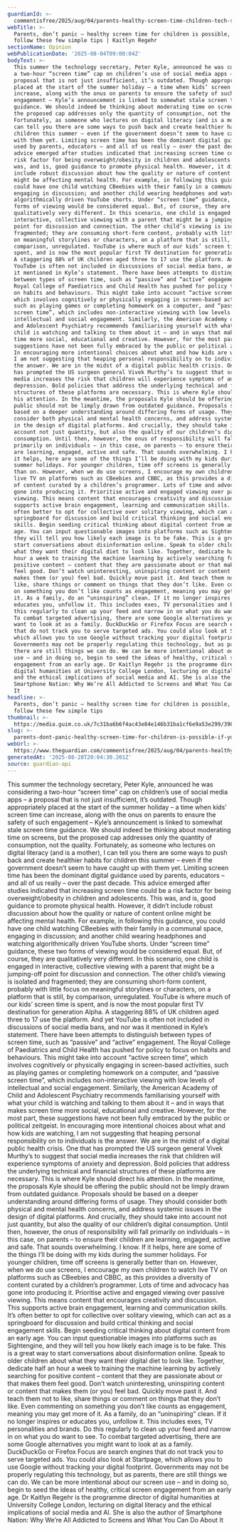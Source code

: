 ```yaml
---
guardianId: >-
  commentisfree/2025/aug/04/parents-healthy-screen-time-children-tech-simple-tips
webTitle: >-
  Parents, don’t panic – healthy screen time for children is possible, if you
  follow these few simple tips | Kaitlyn Regehr
sectionName: Opinion
webPublicationDate: '2025-08-04T09:00:04Z'
bodyText: >-
  This summer the technology secretary, Peter Kyle, announced he was considering
  a two-hour “screen time” cap on children’s use of social media apps – a
  proposal that is not just insufficient, it’s outdated. Though appropriately
  placed at the start of the summer holiday – a time when kids’ screen time can
  increase, along with the onus on parents to ensure the safety of such
  engagement – Kyle’s announcement is linked to somewhat stale screen time
  guidance. We should indeed be thinking about moderating time on screens, but
  the proposed cap addresses only the quantity of consumption, not the quality.
  Fortunately, as someone who lectures on digital literacy (and is a mother), I
  can tell you there are some ways to push back and create healthier habits for
  children this summer – even if the government doesn’t seem to have caught up
  with them yet. Limiting screen time has been the dominant digital guidance
  used by parents, educators – and all of us really – over the past decade. This
  advice emerged after studies indicated that increasing screen time could be a
  risk factor for being overweight/obesity in children and adolescents. This
  was, and is, good guidance to promote physical health. However, it didn’t
  include robust discussion about how the quality or nature of content online
  might be affecting mental health. For example, in following this guidance, you
  could have one child watching CBeebies with their family in a communal space,
  engaging in discussion; and another child wearing headphones and watching
  algorithmically driven YouTube shorts. Under “screen time” guidance, these two
  forms of viewing would be considered equal. But, of course, they are
  qualitatively very different. In this scenario, one child is engaged in
  interactive, collective viewing with a parent that might be a jumping-off
  point for discussion and connection. The other child’s viewing is isolated and
  fragmented; they are consuming short-form content, probably with little focus
  on meaningful storylines or characters, on a platform that is still, by
  comparison, unregulated. YouTube is where much of our kids’ screen time is
  spent, and is now the most popular first TV destination for generation Alpha.
  A staggering 88% of UK children aged three to 17 use the platform. And yet
  YouTube is often not included in discussions of social media bans, and nor was
  it mentioned in Kyle’s statement. There have been attempts to distinguish
  between types of screen time, such as “passive” and “active” engagement. The
  Royal College of Paediatrics and Child Health has pushed for policy to focus
  on habits and behaviours. This might take into account “active screen time”,
  which involves cognitively or physically engaging in screen-based activities,
  such as playing games or completing homework on a computer, and “passive
  screen time”, which includes non-interactive viewing with low levels of
  intellectual and social engagement. Similarly, the American Academy of Child
  and Adolescent Psychiatry recommends familiarising yourself with what your
  child is watching and talking to them about it – and in ways that makes screen
  time more social, educational and creative. However, for the most part, these
  suggestions have not been fully embraced by the public or political zeitgeist.
  In encouraging more intentional choices about what and how kids are watching,
  I am not suggesting that heaping personal responsibility on to individuals is
  the answer. We are in the midst of a digital public health crisis. One that
  has prompted the US surgeon general Vivek Murthy’s to suggest that social
  media increases the risk that children will experience symptoms of anxiety and
  depression. Bold policies that address the underlying technical and financial
  structures of these platforms are necessary. This is where Kyle should direct
  his attention. In the meantime, the proposals Kyle should be offering the
  public should not be limply drawn from outdated guidance. Proposals should be
  based on a deeper understanding around differing forms of usage. They should
  consider both physical and mental health concerns, and address systemic issues
  in the design of digital platforms. And crucially, they should take into
  account not just quantity, but also the quality of our children’s digital
  consumption. Until then, however, the onus of responsibility will fall
  primarily on individuals – in this case, on parents – to ensure their children
  are learning, engaged, active and safe. That sounds overwhelming. I know. If
  it helps, here are some of the things I’ll be doing with my kids during the
  summer holidays. For younger children, time off screens is generally better
  than on. However, when we do use screens, I encourage my own children to watch
  live TV on platforms such as CBeebies and CBBC, as this provides a diversity
  of content curated by a children’s programmer. Lots of time and advocacy has
  gone into producing it. Prioritise active and engaged viewing over passive
  viewing. This means content that encourages creativity and discussion. This
  supports active brain engagement, learning and communication skills. It’s
  often better to opt for collective over solitary viewing, which can act as a
  springboard for discussion and build critical thinking and social engagement
  skills. Begin seeding critical thinking about digital content from an early
  age. You can input questionable images into platforms such as Sightengine, and
  they will tell you how likely each image is to be fake. This is a great way to
  start conversations about disinformation online. Speak to older children about
  what they want their digital diet to look like. Together, dedicate half an
  hour a week to training the machine learning by actively searching for
  positive content – content that they are passionate about or that makes them
  feel good. Don’t watch uninteresting, uninspiring content or content that
  makes them (or you) feel bad. Quickly move past it. And teach them not to
  like, share things or comment on things that they don’t like. Even commenting
  on something you don’t like counts as engagement, meaning you may get more of
  it. As a family, do an “uninspiring” clean. If it no longer inspires or
  educates you, unfollow it. This includes exes, TV personalities and brands. Do
  this regularly to clean up your feed and narrow in on what you do want to see.
  To combat targeted advertising, there are some Google alternatives you might
  want to look at as a family. DuckDuckGo or Firefox Focus are search engines
  that do not track you to serve targeted ads. You could also look at Startpage,
  which allows you to use Google without tracking your digital footprint.
  Governments may not be properly regulating this technology, but as parents,
  there are still things we can do. We can be more intentional about our screen
  use – and in doing so, begin to seed the ideas of healthy, critical screen
  engagement from an early age. Dr Kaitlyn Regehr is the programme director of
  digital humanities at University College London, lecturing on digital literacy
  and the ethical implications of social media and AI. She is also the author of
  Smartphone Nation: Why We’re All Addicted to Screens and What You Can Do About
  It
headline: >-
  Parents, don’t panic – healthy screen time for children is possible, if you
  follow these few simple tips
thumbnail: >-
  https://media.guim.co.uk/7c31ba6b6f4ac43e84e146b31ba1cf6e9a53e299/398_0_2704_2163/500.jpg
slug: >-
  parents-dont-panic-healthy-screen-time-for-children-is-possible-if-you-follow-these-few-simple-tips-or-kaitlyn-regehr
webUrl: >-
  https://www.theguardian.com/commentisfree/2025/aug/04/parents-healthy-screen-time-children-tech-simple-tips
generatedAt: '2025-08-28T20:04:30.201Z'
source: guardian-api
---
```

This summer the technology secretary, Peter Kyle, announced he was considering a two-hour “screen time” cap on children’s use of social media apps – a proposal that is not just insufficient, it’s outdated. Though appropriately placed at the start of the summer holiday – a time when kids’ screen time can increase, along with the onus on parents to ensure the safety of such engagement – Kyle’s announcement is linked to somewhat stale screen time guidance. We should indeed be thinking about moderating time on screens, but the proposed cap addresses only the quantity of consumption, not the quality. Fortunately, as someone who lectures on digital literacy (and is a mother), I can tell you there are some ways to push back and create healthier habits for children this summer – even if the government doesn’t seem to have caught up with them yet. Limiting screen time has been the dominant digital guidance used by parents, educators – and all of us really – over the past decade. This advice emerged after studies indicated that increasing screen time could be a risk factor for being overweight/obesity in children and adolescents. This was, and is, good guidance to promote physical health. However, it didn’t include robust discussion about how the quality or nature of content online might be affecting mental health. For example, in following this guidance, you could have one child watching CBeebies with their family in a communal space, engaging in discussion; and another child wearing headphones and watching algorithmically driven YouTube shorts. Under “screen time” guidance, these two forms of viewing would be considered equal. But, of course, they are qualitatively very different. In this scenario, one child is engaged in interactive, collective viewing with a parent that might be a jumping-off point for discussion and connection. The other child’s viewing is isolated and fragmented; they are consuming short-form content, probably with little focus on meaningful storylines or characters, on a platform that is still, by comparison, unregulated. YouTube is where much of our kids’ screen time is spent, and is now the most popular first TV destination for generation Alpha. A staggering 88% of UK children aged three to 17 use the platform. And yet YouTube is often not included in discussions of social media bans, and nor was it mentioned in Kyle’s statement. There have been attempts to distinguish between types of screen time, such as “passive” and “active” engagement. The Royal College of Paediatrics and Child Health has pushed for policy to focus on habits and behaviours. This might take into account “active screen time”, which involves cognitively or physically engaging in screen-based activities, such as playing games or completing homework on a computer, and “passive screen time”, which includes non-interactive viewing with low levels of intellectual and social engagement. Similarly, the American Academy of Child and Adolescent Psychiatry recommends familiarising yourself with what your child is watching and talking to them about it – and in ways that makes screen time more social, educational and creative. However, for the most part, these suggestions have not been fully embraced by the public or political zeitgeist. In encouraging more intentional choices about what and how kids are watching, I am not suggesting that heaping personal responsibility on to individuals is the answer. We are in the midst of a digital public health crisis. One that has prompted the US surgeon general Vivek Murthy’s to suggest that social media increases the risk that children will experience symptoms of anxiety and depression. Bold policies that address the underlying technical and financial structures of these platforms are necessary. This is where Kyle should direct his attention. In the meantime, the proposals Kyle should be offering the public should not be limply drawn from outdated guidance. Proposals should be based on a deeper understanding around differing forms of usage. They should consider both physical and mental health concerns, and address systemic issues in the design of digital platforms. And crucially, they should take into account not just quantity, but also the quality of our children’s digital consumption. Until then, however, the onus of responsibility will fall primarily on individuals – in this case, on parents – to ensure their children are learning, engaged, active and safe. That sounds overwhelming. I know. If it helps, here are some of the things I’ll be doing with my kids during the summer holidays. For younger children, time off screens is generally better than on. However, when we do use screens, I encourage my own children to watch live TV on platforms such as CBeebies and CBBC, as this provides a diversity of content curated by a children’s programmer. Lots of time and advocacy has gone into producing it. Prioritise active and engaged viewing over passive viewing. This means content that encourages creativity and discussion. This supports active brain engagement, learning and communication skills. It’s often better to opt for collective over solitary viewing, which can act as a springboard for discussion and build critical thinking and social engagement skills. Begin seeding critical thinking about digital content from an early age. You can input questionable images into platforms such as Sightengine, and they will tell you how likely each image is to be fake. This is a great way to start conversations about disinformation online. Speak to older children about what they want their digital diet to look like. Together, dedicate half an hour a week to training the machine learning by actively searching for positive content – content that they are passionate about or that makes them feel good. Don’t watch uninteresting, uninspiring content or content that makes them (or you) feel bad. Quickly move past it. And teach them not to like, share things or comment on things that they don’t like. Even commenting on something you don’t like counts as engagement, meaning you may get more of it. As a family, do an “uninspiring” clean. If it no longer inspires or educates you, unfollow it. This includes exes, TV personalities and brands. Do this regularly to clean up your feed and narrow in on what you do want to see. To combat targeted advertising, there are some Google alternatives you might want to look at as a family. DuckDuckGo or Firefox Focus are search engines that do not track you to serve targeted ads. You could also look at Startpage, which allows you to use Google without tracking your digital footprint. Governments may not be properly regulating this technology, but as parents, there are still things we can do. We can be more intentional about our screen use – and in doing so, begin to seed the ideas of healthy, critical screen engagement from an early age. Dr Kaitlyn Regehr is the programme director of digital humanities at University College London, lecturing on digital literacy and the ethical implications of social media and AI. She is also the author of Smartphone Nation: Why We’re All Addicted to Screens and What You Can Do About It
